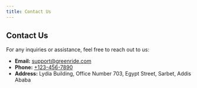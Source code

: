 ```yaml
---
title: Contact Us
---
```


## Contact Us

For any inquiries or assistance, feel free to reach out to us:

- **Email:** [support@greenride.com](mailto:support@greenride.com)
- **Phone:** [+123-456-7890](tel:+1234567890)
- **Address:** Lydia Building, Office Number 703, Egypt Street, Sarbet, Addis Ababa
